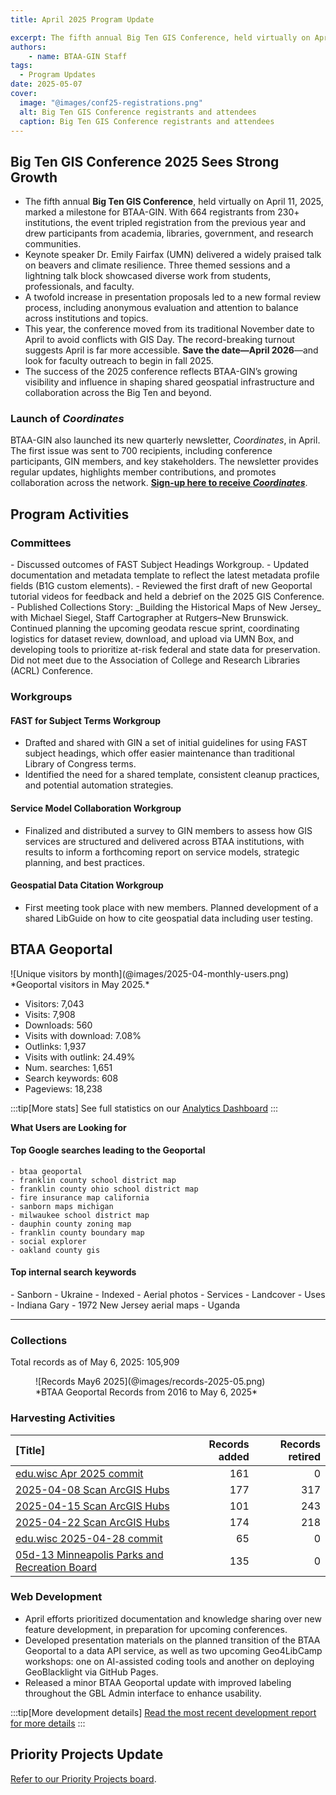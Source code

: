```yaml
---
title: April 2025 Program Update

excerpt: The fifth annual Big Ten GIS Conference, held virtually on April 11, 2025, marked a milestone for BTAA-GIN. With 664 registrants from 230+ institutions, the event tripled registration from the previous year and drew participants from academia, libraries, government, and research communities.
authors:
    - name: BTAA-GIN Staff
tags:
  - Program Updates
date: 2025-05-07
cover:
  image: "@images/conf25-registrations.png"
  alt: Big Ten GIS Conference registrants and attendees
  caption: Big Ten GIS Conference registrants and attendees
---
```


<div class="monthly-highlight">

## Big Ten GIS Conference 2025 Sees Strong Growth

- The fifth annual **Big Ten GIS Conference**, held virtually on April 11, 2025, marked a milestone for BTAA-GIN. With 664 registrants from 230+ institutions, the event tripled registration from the previous year and drew participants from academia, libraries, government, and research communities.
- Keynote speaker Dr. Emily Fairfax (UMN) delivered a widely praised talk on beavers and climate resilience. Three themed sessions and a lightning talk block showcased diverse work from students, professionals, and faculty.
- A twofold increase in presentation proposals led to a new formal review process, including anonymous evaluation and attention to balance across institutions and topics.
- This year, the conference moved from its traditional November date to April to avoid conflicts with GIS Day. The record-breaking turnout suggests April is far more accessible. **Save the date—April 2026**—and look for faculty outreach to begin in fall 2025.
- The success of the 2025 conference reflects BTAA-GIN’s growing visibility and influence in shaping shared geospatial infrastructure and collaboration across the Big Ten and beyond.

### Launch of _Coordinates_
BTAA-GIN also launched its new quarterly newsletter, _Coordinates_, in April. The first issue was sent to 700 recipients, including conference participants, GIN members, and key stakeholders. The newsletter provides regular updates, highlights member contributions, and promotes collaboration across the network. <a href="https://mailchi.mp/d146395039e5/coordinates-from-btaa-gin-signup-page">**Sign-up here to receive _Coordinates_**</a>.

</div>

## Program Activities

### Committees

<CardGrid>
  <Card title="TECHnology">
    - Discussed outcomes of FAST Subject Headings Workgroup.
    - Updated documentation and metadata template to reflect the latest metadata profile fields (B1G custom elements).
  </Card>

  <Card title="Community Engagement">
    - Reviewed the first draft of new Geoportal tutorial videos for feedback and held a debrief on the 2025 GIS Conference.
    - Published Collections Story: _Building the Historical Maps of New Jersey_ with Michael Siegel, Staff Cartographer at Rutgers–New Brunswick.
  </Card>

  <Card title="Knowledge">
    Continued planning the upcoming geodata rescue sprint, coordinating logistics for dataset review, download, and upload via UMN Box, and developing tools to prioritize at-risk federal and state data for preservation.
  </Card>

  <Card title="Coordination">
    Did not meet due to the Association of College and Research Libraries (ACRL) Conference.
  </Card>
</CardGrid>

### Workgroups

<Card>


#### FAST for Subject Terms Workgroup

* Drafted and shared with GIN a set of initial guidelines for using FAST subject headings, which offer easier maintenance than traditional Library of Congress terms.
* Identified the need for a shared template, consistent cleanup practices, and potential automation strategies.

#### Service Model Collaboration Workgroup

* Finalized and distributed a survey to GIN members to assess how GIS services are structured and delivered across BTAA institutions, with results to inform a forthcoming report on service models, strategic planning, and best practices.

#### Geospatial Data Citation Workgroup

* First meeting took place with new members. Planned development of a shared LibGuide on how to cite geospatial data including user testing.

</Card>


## BTAA Geoportal 

<TwoThirdsLayout>
<div slot="left">
![Unique visitors by month](@images/2025-04-monthly-users.png)
*Geoportal visitors in May 2025.*
</div>
<div slot="right">
<div class="compact-list">

* Visitors: 7,043
* Visits: 7,908
* Downloads: 560
* Visits with download: 7.08%
* Outlinks: 1,937
* Visits with outlink: 24.49%
* Num. searches: 1,651
* Search keywords: 608
* Pageviews: 18,238

</div>
</div>
</TwoThirdsLayout>


:::tip[More stats]
See full statistics on our [Analytics Dashboard](https://tableau.umn.edu/t/UL/views/BTAAGeoportalusageMatomo/Monthlycharts?%3Aembed=y&%3AisGuestRedirectFromVizportal=y)
:::

**What Users are Looking for**

#### Top Google searches leading to the Geoportal
<ChipList class="not-content">
	
	- btaa geoportal	
	- franklin county school district map	
	- franklin county ohio school district map	
	- fire insurance map california
	- sanborn maps michigan	
	- milwaukee school district map	
	- dauphin county zoning map
	- franklin county boundary map
	- social explorer	
	- oakland county gis
</ChipList>

#### Top internal search keywords
<ChipList class="not-content">
	- Sanborn
	- Ukraine
	- Indexed
	- Aerial photos
	- Services
	- Landcover
	- Uses
	- Indiana Gary
	- 1972 New Jersey aerial maps
	- Uganda
</ChipList>

---

### Collections

<p class="records-total">Total records as of May 6, 2025: 105,909</p>

<figure markdown="span">
  ![Records May6 2025](@images/records-2025-05.png)
  <figcaption>*BTAA Geoportal Records from 2016 to 
May 6, 2025*</figcaption>
</figure>


### Harvesting Activities

| [Title] | Records added | Records retired |
| :---- | -----: | -----: |
| [edu.wisc Apr 2025 commit](https://github.com/geobtaa/metadata/issues/853) | 161 | 0 |
| [2025-04-08 Scan ArcGIS Hubs](https://github.com/geobtaa/metadata/issues/849) | 177 | 317 |
| [2025-04-15 Scan ArcGIS Hubs](https://github.com/geobtaa/metadata/issues/852) | 101 | 243 |
| [2025-04-22 Scan ArcGIS Hubs](https://github.com/geobtaa/metadata/issues/854) | 174 | 218 |
| [edu.wisc 2025-04-28 commit](https://github.com/geobtaa/metadata/issues/857) | 65 | 0 |
| [05d-13 Minneapolis Parks and Recreation Board](https://github.com/geobtaa/metadata/issues/858) | 135 | 0 |


### Web Development

* April efforts prioritized documentation and knowledge sharing over new feature development, in preparation for upcoming conferences.
* Developed presentation materials on the planned transition of the BTAA Geoportal to a data API service, as well as two upcoming Geo4LibCamp workshops: one on AI-assisted coding tools and another on deploying GeoBlacklight via GitHub Pages.
* Released a minor BTAA Geoportal update with improved labeling throughout the GBL Admin interface to enhance usability.


:::tip[More development details]
[Read the most recent development report for more details](https://docs.google.com/document/d/19sSRPXlRzI-dF-fMAbF44S1NBFgVYX23F-gS6-Ikuqc/edit?usp=sharing)
:::

## Priority Projects Update

[Refer to our Priority Projects board](https://github.com/orgs/geobtaa/projects/22/views/6).


